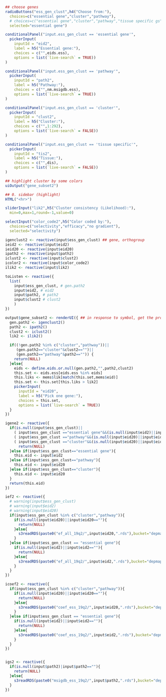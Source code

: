 ```r

## choose genes
radioButtons("ess_gen_clust",h4("Choose from:"),
  choices=c("essential gene","cluster","pathway"),  
  # choices=c("essential gene","cluster","pathway","tissue specific gs"),  
  selected="essential gene")

conditionalPanel("input.ess_gen_clust == 'essential gene'",
  pickerInput(
  	inputId = "eid2",
  	label = h5("Essential gene:"),
  	choices = c("",eids.ess),
  	options = list(`live-search` = TRUE))
)

conditionalPanel("input.ess_gen_clust == 'pathway'",
  pickerInput(
  	inputId = "path2",
  	label = h5("Pathway:"),
  	choices = c("",nm.msigdb.ess),
  	options = list(`live-search` = TRUE))
)

conditionalPanel("input.ess_gen_clust == 'cluster'",
  pickerInput(
  	inputId = "clust2",
  	label = h5("Cluster:"),
  	choices = c("",1:292),
  	options = list(`live-search` = FALSE))
)

conditionalPanel("input.ess_gen_clust == 'tissue specific'",
  pickerInput(
    inputId = "tis2",
    label = h5("Tissue:"),
    choices = c("",dis),
    options = list(`live-search` = FALSE))
)

## highlight cluster by some colors
uiOutput("gene_subset2")

## 0. sidebar (highlight)
HTML("<hr>")

sliderInput("lik2",h5("Cluster consistency (Likelihood):"),
  min=0,max=1,round=-1,value=0)

selectInput("color_code2",h5("Color coded by:"),
  choices=c("selectivity","efficacy","no gradient"),
  selected="selectivity")

```

```r
igenclust2 <- reactive(input$ess_gen_clust) ## gene, orthogroup
ieid2 <- reactive(input$eid2)
ieid20 <- reactive(input$eid20)
ipath2 <- reactive(input$path2)
iclust2 <- reactive(input$clust2)
icolor2 <- reactive(input$color_code2)
ilik2 <- reactive(input$lik2)

toListen <- reactive({
  list(
    input$ess_gen_clust, # gen.path2
    input$eid2, # eid2
    input$path2, # path2
    input$clust2 # clust2
    )
})

output$gene_subset2 <- renderUI({ ## in response to symbol, get the probe
  gen.path2 <- igenclust2()
  path2 <- ipath2()
  clust2 <- iclust2()
  lik2 <- ilik2()

  if((!gen.path2 %in% c("cluster","pathway"))||
     (gen.path2=="cluster"&clust2=="")||
     (gen.path2=="pathway"&path2=="")) {
    return(NULL)
  }else{
    eids <- define.eids.or.null(gen.path2,"",path2,clust2)
    this.set <- eids.ess[eids.ess %in% eids]
    this.liks <- mems$lik[match(this.set,mems$eid)]
    this.set <- this.set[this.liks > lik2]
    pickerInput(
      inputId = "eid20",
      label = h5("Pick one gene:"),
      choices = this.set,
      options = list(`live-search` = TRUE))
  }
})

igene2 <- reactive({
  if(is.null(input$ess_gen_clust)||
    ( input$ess_gen_clust =="essential gene"&&(is.null(input$eid2)||input$eid2=="")) ||
    ( input$ess_gen_clust =="pathway"&&(is.null(input$eid20)||input$eid20=="")) ||
    ( input$ess_gen_clust =="cluster"&&(is.null(input$eid20)||input$eid20==""))) {
      return(NULL)
  }else if(input$ess_gen_clust=="essential gene"){
    this.eid <- input$eid2
  }else if(input$ess_gen_clust=="pathway"){
    this.eid <- input$eid20
  }else if(input$ess_gen_clust=="cluster"){
    this.eid <- input$eid20
  }
  return(this.eid)
})

ief2 <- reactive({
  # warning(input$ess_gen_clust)
  # warning(input$eid2)
  # warning(input$eid20)  
  if(input$ess_gen_clust %in% c("cluster","pathway")){
    if(is.null(input$eid20)||input$eid20==""){
      return(NULL)
    }else{
      s3readRDS(paste0("ef_all_19q2/",input$eid20,".rds"),bucket="depmap")
    }
  }else if(input$ess_gen_clust == "essential gene"){
    if(is.null(input$eid2)||input$eid2==""){
      return(NULL)
    }else{
      s3readRDS(paste0("ef_all_19q2/",input$eid2,".rds"),bucket="depmap")
    }
  }
})

icoef2 <- reactive({
  if(input$ess_gen_clust %in% c("cluster","pathway")){
    if(is.null(input$eid20)||input$eid20==""){
      return(NULL)
    }else{
      s3readRDS(paste0("coef_ess_19q2/",input$eid20,".rds"),bucket="depmap")
    }
  }else if(input$ess_gen_clust == "essential gene"){
    if(is.null(input$eid2)||input$eid2==""){
      return(NULL)
    }else{
      s3readRDS(paste0("coef_ess_19q2/",input$eid2,".rds"),bucket="depmap")
    }
  }
})


igs2 <- reactive({
  if(is.null(input$path2)|input$path2==""){
    return(NULL)
  }else{
    s3readRDS(paste0("msigdb_ess_19q2/",input$path2,".rds"),bucket="depmap")
  }
})

```
